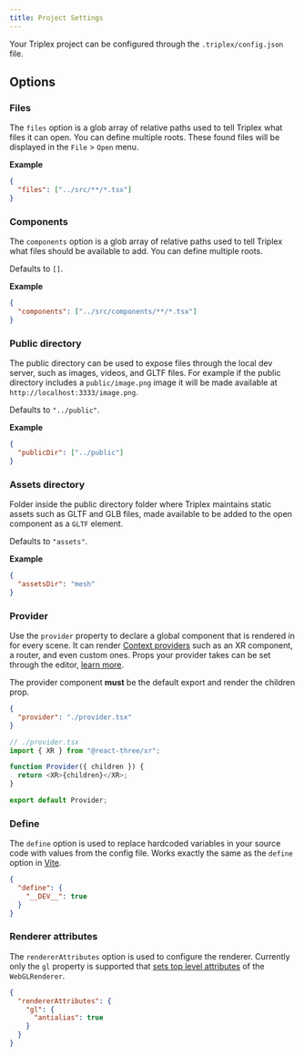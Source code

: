 ```yaml
---
title: Project Settings
---
```


Your Triplex project can be configured through the `.triplex/config.json` file.

## Options

### Files

The `files` option is a glob array of relative paths used to tell Triplex what
files it can open. You can define multiple roots. These found files will be
displayed in the `File` > `Open` menu.

**Example**

```json
{
  "files": ["../src/**/*.tsx"]
}
```

### Components

The `components` option is a glob array of relative paths used to tell Triplex
what files should be available to add. You can define multiple roots.

Defaults to `[]`.

**Example**

```json
{
  "components": ["../src/components/**/*.tsx"]
}
```

### Public directory

The public directory can be used to expose files through the local dev server,
such as images, videos, and GLTF files. For example if the public directory
includes a `public/image.png` image it will be made available at
`http://localhost:3333/image.png`.

Defaults to `"../public"`.

**Example**

```json
{
  "publicDir": ["../public"]
}
```

### Assets directory

Folder inside the public directory folder where Triplex maintains static assets
such as GLTF and GLB files, made available to be added to the open component as
a `GLTF` element.

Defaults to `"assets"`.

**Example**

```json
{
  "assetsDir": "mesh"
}
```

### Provider

Use the `provider` property to declare a global component that is rendered in
for every scene. It can render
[Context providers](https://react.dev/reference/react/createContext#provider)
such as an XR component, a router, and even custom ones. Props your provider
takes can be set through the editor,
[learn more](/docs/guides/provider-controls).

The provider component **must** be the default export and render the children
prop.

```json
{
  "provider": "./provider.tsx"
}
```

```js
// ./provider.tsx
import { XR } from "@react-three/xr";

function Provider({ children }) {
  return <XR>{children}</XR>;
}

export default Provider;
```

### Define

The `define` option is used to replace hardcoded variables in your source code
with values from the config file. Works exactly the same as the `define` option
in [Vite](https://vitejs.dev/config/shared-options.html#define).

```json
{
  "define": {
    "__DEV__": true
  }
}
```

### Renderer attributes

The `rendererAttributes` option is used to configure the renderer. Currently
only the `gl` property is supported that
[sets top level attributes](https://threejs.org/docs/#api/en/renderers/WebGLRenderer)
of the `WebGLRenderer`.

```json
{
  "rendererAttributes": {
    "gl": {
      "antialias": true
    }
  }
}
```
